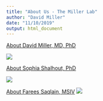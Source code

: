 ```yaml
---
title: "About Us - The Miller Lab"
author: "David Miller"
date: "11/10/2019"
output: html_document
---
```


[About David Miller, MD, PhD](/DMM_bio)

![](/img/DMM_pic.jpg)

[About Sophia Shalhout, PhD](/SZS_bio)

![](/img/SZS.png)

[About Farees Saqlain, MSIV](/FS_bio)
![](/img/FS.jpg)
